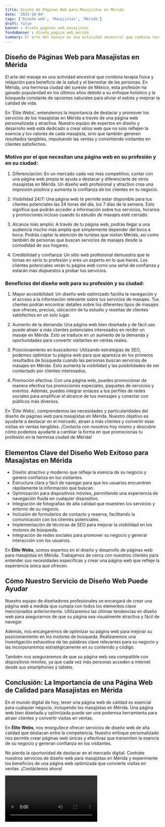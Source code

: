 ```yaml
---
title: Diseño de Páginas Web para Masajistas en Mérida
date: '2023-10-04'
tags: ['Diseño web', 'Masajistas', 'Mérida']
draft: false
banner : diseño_paginas_web_masajistas
fondoBanner : diseño_pagina_web_mérida
summary: El arte del masaje es una actividad ancestral que combina terapia física y relajación para beneficio de la salud y el bienestar de las personas. En Mérida, una hermosa ciudad del sureste de México, esta profesión ha ganado popularidad en los últimos años debido a su enfoque holístico y la búsqueda constante de opciones naturales para aliviar el estrés y mejorar la calidad de vida.
---
```


## Diseño de Páginas Web para Masajistas en Mérida

El arte del masaje es una actividad ancestral que combina terapia física y relajación para beneficio de la salud y el bienestar de las personas. En Mérida, una hermosa ciudad del sureste de México, esta profesión ha ganado popularidad en los últimos años debido a su enfoque holístico y la búsqueda constante de opciones naturales para aliviar el estrés y mejorar la calidad de vida.

En 'Élite Webs', entendemos la importancia de destacar y promover los servicios de los masajistas en Mérida a través de una página web personalizada y atractiva. Nuestro equipo de expertos en diseño y desarrollo web está dedicado a crear sitios web que no solo reflejen la esencia y los valores de cada masajista, sino que también generen resultados tangibles, impulsando las ventas y convirtiendo visitantes en clientes satisfechos.

### Motivo por el que necesitan una página web en su profesión y en su ciudad:

1. Diferenciación: En un mercado cada vez más competitivo, contar con una página web propia te ayuda a destacar y diferenciarte de otros masajistas en Mérida. Un diseño web profesional y atractivo crea una impresión positiva y aumenta la confianza de los clientes en tu negocio.

2. Visibilidad 24/7: Una página web te permite estar disponible para tus clientes potenciales las 24 horas del día, los 7 días de la semana. Esto significa que podrán acceder a información sobre tus servicios, horarios y promociones incluso cuando tu estudio de masajes esté cerrado.

3. Alcance más amplio: A través de tu página web, podrás llegar a una audiencia mucho más amplia que simplemente depender del boca a boca. Podrás captar la atención de turistas que visitan Mérida, así como también de personas que buscan servicios de masajes desde la comodidad de sus hogares.

4. Credibilidad y confianza: Un sitio web profesional demuestra que te tomas en serio tu profesión y eres un experto en lo que haces. Los clientes potenciales verán tu página web como una señal de confianza y estarán más dispuestos a probar tus servicios.

### Beneficios del diseño web para su profesión y su ciudad:

1. Mayor accesibilidad: Un diseño web optimizado facilita la navegación y el acceso a la información relevante sobre tus servicios de masajes. Tus clientes podrán encontrar detalles sobre los diferentes tipos de masajes que ofreces, precios, ubicación de tu estudio y reseñas de clientes satisfechos en un solo lugar.

2. Aumento de la demanda: Una página web bien diseñada y de fácil uso puede atraer a más clientes potenciales interesados en recibir un masaje en Mérida. Esto se traduce en un aumento de la demanda y oportunidades para convertir visitantes en ventas reales.

3. Posicionamiento en buscadores: Utilizando estrategias de SEO, podemos optimizar tu página web para que aparezca en los primeros resultados de búsqueda cuando las personas buscan servicios de masajes en Mérida. Esto aumenta la visibilidad y las posibilidades de ser contactado por clientes interesados.

4. Promoción efectiva: Con una página web, puedes promocionar de manera efectiva tus promociones especiales, paquetes de servicios y eventos. Además, puedes integrar enlaces a tus perfiles de redes sociales para amplificar el alcance de tus mensajes y conectar con públicos más diversos.

En 'Élite Webs', comprendemos las necesidades y particularidades del diseño de páginas web para masajistas en Mérida. Nuestro objetivo es ayudarte a destacar en el mercado, atraer a más clientes y convertir esas visitas en ventas tangibles. ¡Contacta con nosotros hoy mismo y descubre cómo podemos ayudarte a cambiar la forma en que promocionas tu profesión en la hermosa ciudad de Mérida!

<GifSeo />

<Cta />

## Elementos Clave del Diseño Web Exitoso para Masajistas en Mérida

- Diseño atractivo y moderno que refleje la esencia de su negocio y genere confianza en los visitantes.
- Estructura clara y fácil de navegar para que los usuarios encuentren rápidamente la información que buscan.
- Optimización para dispositivos móviles, permitiendo una experiencia de navegación fluida en cualquier dispositivo.
- Integración de fotografías de alta calidad que muestren los servicios y entorno de su negocio.
- Inclusión de formularios de contacto y reserva, facilitando la comunicación con los clientes potenciales.
- Implementación de técnicas de SEO para mejorar la visibilidad en los motores de búsqueda.
- Integración de redes sociales para promover su negocio y generar interacción con los usuarios.

En **Élite Webs**, somos expertos en el diseño y desarrollo de páginas web para masajistas en Mérida. Trabajamos de cerca con nuestros clientes para entender sus necesidades específicas y crear una página web que refleje la experiencia única que ofrecen.

## Cómo Nuestro Servicio de Diseño Web Puede Ayudar

Nuestro equipo de diseñadores profesionales se encargará de crear una página web a medida que cumpla con todos los elementos clave mencionados anteriormente. Utilizaremos las últimas tendencias en diseño web para asegurarnos de que su página sea visualmente atractiva y fácil de navegar.

Además, nos encargaremos de optimizar su página web para mejorar su posicionamiento en los motores de búsqueda. Realizaremos una investigación exhaustiva de las palabras clave relevantes para su negocio y las incorporaremos estratégicamente en su contenido y código.

También nos aseguraremos de que su página web sea compatible con dispositivos móviles, ya que cada vez más personas acceden a internet desde sus smartphones y tablets.

## Conclusión: La Importancia de una Página Web de Calidad para Masajistas en Mérida

En el mundo digital de hoy, tener una página web de calidad es esencial para cualquier negocio, incluyendo los masajistas en Mérida. Una página web bien diseñada y optimizada puede ser una poderosa herramienta para atraer clientes y convertir visitas en ventas.

En **Élite Webs**, nos enorgullece ofrecer servicios de diseño web de alta calidad que destacan entre la competencia. Nuestro enfoque personalizado nos permite crear páginas web únicas y efectivas que transmiten la esencia de su negocio y generan confianza en los visitantes.

No pierda la oportunidad de destacar en el mercado digital. Contrate nuestros servicios de diseño web para masajistas en Mérida y experimente los beneficios de una página web optimizada que convierte visitas en ventas. ¡Contáctenos ahora!

<Video />

<CtaBot job='Masajistas' city='Mérida'/>

<Gmaps query='Mérida+españa+maps' />